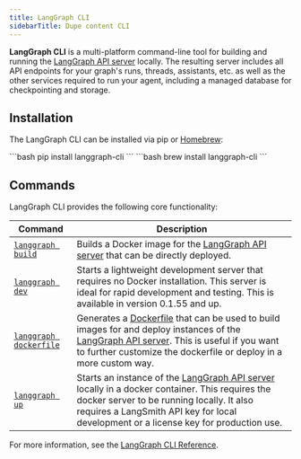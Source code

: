```yaml
---
title: LangGraph CLI
sidebarTitle: Dupe content CLI
---
```


**LangGraph CLI** is a multi-platform command-line tool for building and running the [LangGraph API server](/langgraph-platform/langgraph-server) locally. The resulting server includes all API endpoints for your graph's runs, threads, assistants, etc. as well as the other services required to run your agent, including a managed database for checkpointing and storage.

## Installation

The LangGraph CLI can be installed via pip or [Homebrew](https://brew.sh/):

<Tabs>
    <Tab title="pip">
    ```bash
    pip install langgraph-cli
    ```
    </Tab>
    <Tab title="Homebrew">
    ```bash
    brew install langgraph-cli
    ```
    </Tab>
</Tabs>

## Commands

LangGraph CLI provides the following core functionality:

| Command | Description |
| -------- | -------|
| [`langgraph build`](/langgraph-platform/cli#build) | Builds a Docker image for the [LangGraph API server](/langgraph-platform/langgraph-server) that can be directly deployed. |
| [`langgraph dev`](/langgraph-platform/cli#dev) | Starts a lightweight development server that requires no Docker installation. This server is ideal for rapid development and testing. This is available in version 0.1.55 and up.
| [`langgraph dockerfile`](/langgraph-platform/cli#dockerfile) | Generates a [Dockerfile](https://docs.docker.com/reference/dockerfile/) that can be used to build images for and deploy instances of the [LangGraph API server](/langgraph-platform/langgraph-server). This is useful if you want to further customize the dockerfile or deploy in a more custom way. |
| [`langgraph up`](/langgraph-platform/cli#up) | Starts an instance of the [LangGraph API server](/langgraph-platform/langgraph-server) locally in a docker container. This requires the docker server to be running locally. It also requires a LangSmith API key for local development or a license key for production use. |

For more information, see the [LangGraph CLI Reference](/langgraph-platform/cli).
